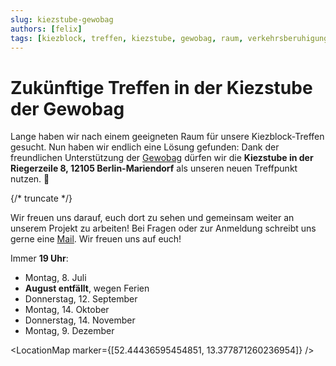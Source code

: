 ```yaml
---
slug: kiezstube-gewobag
authors: [felix]
tags: [kiezblock, treffen, kiezstube, gewobag, raum, verkehrsberuhigung, sicherheit, meinung, beteiligung]
---
```



# Zukünftige Treffen in der Kiezstube der Gewobag

Lange haben wir nach einem geeigneten Raum für unsere Kiezblock-Treffen gesucht. Nun haben wir endlich eine Lösung gefunden: Dank der freundlichen Unterstützung der  [Gewobag](https://www.gewobag.de/fuer-mieter-und-mietinteressenten/service/kiezstuben/) dürfen wir die **Kiezstube in der Riegerzeile 8, 12105 Berlin-Mariendorf** als unseren neuen Treffpunkt nutzen. 🎉

{/* truncate */}

Wir freuen uns darauf, euch dort zu sehen und gemeinsam weiter an unserem Projekt zu arbeiten! Bei Fragen oder zur Anmeldung schreibt uns gerne eine [Mail](mailto:mariendorf@kiezblocks.de). Wir freuen uns auf euch!

Immer **19 Uhr**:
- Montag, 8. Juli
- **August entfällt**, wegen Ferien
- Donnerstag, 12. September
- Montag, 14. Oktober
- Donnerstag, 14. November
- Montag, 9. Dezember

<LocationMap marker={[52.44436595454851, 13.377871260236954]} />
